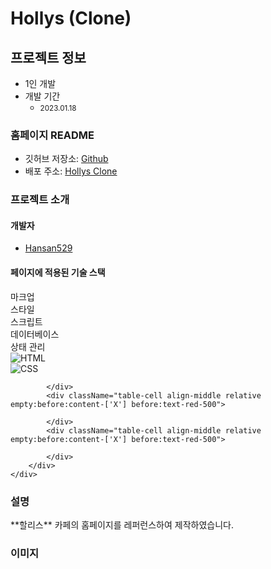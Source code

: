 # Hollys (Clone)

## 프로젝트 정보

- 1인 개발  
- 개발 기간 
    - <small className="text-xs">2023.01.18</small>

### 홈페이지 README

- 깃허브 저장소: <a target="_blank" href='https://github.com/Hansan529/tutorial/tree/main/HRD-step02_CSS/CSS_markup/hollys'>Github</a>
- 배포 주소: <a target="_blank" href='https://hansan529.github.io/tutorial/HRD-step02_CSS/CSS_markup/hollys'>Hollys Clone</a>

### 프로젝트 소개

#### 개발자

 - [Hansan529](https://github.com/Hansan529)

#### 페이지에 적용된 기술 스택

<div className="table w-[100%]">
    <div className="table-header-group">
        <div className="table-row text-center">
            <div className="table-cell">마크업</div>
            <div className="table-cell">스타일</div>
            <div className="table-cell">스크립트</div>
            <div className="table-cell">데이터베이스</div>
            <div className="table-cell">상태 관리</div>
        </div>
    </div>
    <div className="table-row-group">
        <div className="table-row text-center items-center tabular-nums">
            <div className="table-cell align-middle relative empty:before:content-['X'] before:text-red-500">
                <img className="object-contain w-[30px] mx-auto" title="HTML" alt="HTML" src='/ico/language/html-icon.svg' />
            </div>
            <div className="table-cell align-middle relative empty:before:content-['X'] before:text-red-500">
                <img className="object-contain w-[30px] mx-auto" title="CSS" alt="CSS" src='/ico/language/css-icon.svg' />
            </div>
            <div className="table-cell align-middle relative empty:before:content-['X'] before:text-red-500">

            </div>
            <div className="table-cell align-middle relative empty:before:content-['X'] before:text-red-500">

            </div>
            <div className="table-cell align-middle relative empty:before:content-['X'] before:text-red-500">

            </div>
        </div>
    </div>
</div>

### 설명

<div className="max-w-prose text-base/10">
    **할리스** 카페의 홈페이지를 레퍼런스하여 제작하였습니다.
</div>


### 이미지